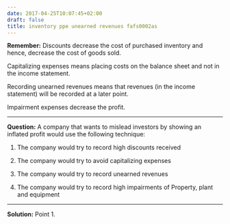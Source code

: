 ```yaml
---
date: 2017-04-25T10:07:45+02:00
draft: false
title: inventory ppe unearned revenues fafs0002as
---
```


**Remember:**
Discounts decrease the cost of purchased inventory and hence, decrease the cost of goods sold.

Capitalizing expenses means placing costs on the balance sheet and not in the income statement.

Recording unearned revenues means that revenues (in the income statement) will be recorded at a later point.

Impairment expenses decrease the profit.

***

**Question:**
A company that wants to mislead investors by showing an inflated profit would use the following technique:

1. The company would try to record high discounts received

2. The company would try to avoid capitalizing expenses

3. The company would try to record unearned revenues

4. The company would try to record high impairments of Property, plant and equipment

***

**Solution:**
Point 1.